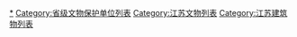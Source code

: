 [[Category:江苏省文物保护单位|*]]
[[Category:省级文物保护单位列表|Category:省级文物保护单位列表]]
[[Category:江苏文物列表|Category:江苏文物列表]]
[[Category:江苏建筑物列表|Category:江苏建筑物列表]]
